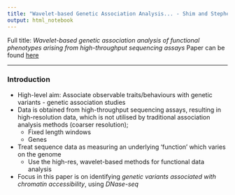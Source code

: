 ```yaml
---
title: "Wavelet-based Genetic Association Analysis... - Shim and Stephens (2014)"
output: html_notebook
---
```


Full title: _Wavelet-based genetic association analysis of functional phenotypes arising from high-throughput sequencing assays_
Paper can be found [here](https://projecteuclid.org/euclid.aoas/1437397106)

***

### Introduction

* High-level aim: Associate observable traits/behaviours with genetic variants - genetic association studies
* Data is obtained from high-throughput sequencing assays, resulting in high-resolution data, which is not utilised by traditional association analysis methods (coarser resolution);
    + Fixed length windows
    + Genes
* Treat sequence data as measuring an underlying 'function' which varies on the genome
    + Use the high-res, wavelet-based methods for functional data analysis
* Focus in this paper is on identifying _genetic variants associated with chromatin accessibility_, using _DNase-seq_

